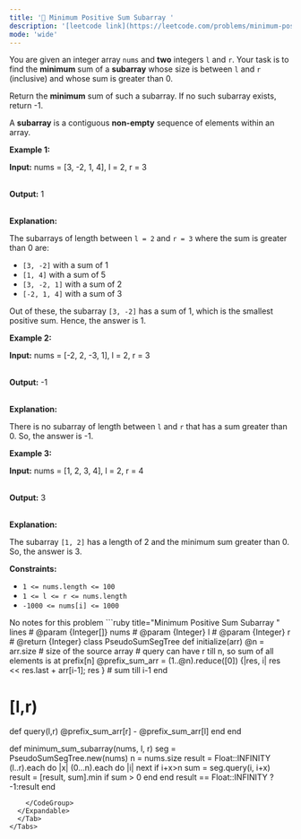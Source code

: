 ```yaml
---
title: '🧩 Minimum Positive Sum Subarray '
description: '[leetcode link](https://leetcode.com/problems/minimum-positive-sum-subarray/description/)'
mode: 'wide'
---
```

<Tabs>
  <Tab title="Question" icon="circle-question" iconType="regular">
    <Card>
      <p>You are given an integer array <code>nums</code> and <strong>two</strong> integers <code>l</code> and <code>r</code>. Your task is to find the <strong>minimum</strong> sum of a <strong>subarray</strong> whose size is between <code>l</code> and <code>r</code> (inclusive) and whose sum is greater than 0.</p>  <p>Return the <strong>minimum</strong> sum of such a subarray. If no such subarray exists, return -1.</p>  <p>A <strong>subarray</strong> is a contiguous <b>non-empty</b> sequence of elements within an array.</p>   <p><strong class="example">Example 1:</strong></p>  <div class="example-block"> <p><strong>Input:</strong> <span class="example-io">nums = [3, -2, 1, 4], l = 2, r = 3</span></p>  <p><br/> <strong>Output:</strong> <span class="example-io">1</span></p>  <p><br/> <strong>Explanation:</strong></p>  <p>The subarrays of length between <code>l = 2</code> and <code>r = 3</code> where the sum is greater than 0 are:</p>  <ul>  <li><code>[3, -2]</code> with a sum of 1</li>  <li><code>[1, 4]</code> with a sum of 5</li>  <li><code>[3, -2, 1]</code> with a sum of 2</li>  <li><code>[-2, 1, 4]</code> with a sum of 3</li> </ul>  <p>Out of these, the subarray <code>[3, -2]</code> has a sum of 1, which is the smallest positive sum. Hence, the answer is 1.</p> </div>  <p><strong class="example">Example 2:</strong></p>  <div class="example-block"> <p><strong>Input:</strong> <span class="example-io">nums = [-2, 2, -3, 1], l = 2, r = 3</span></p>  <p><br/> <strong>Output:</strong> <span class="example-io">-1</span></p>  <p><br/> <strong>Explanation:</strong></p>  <p>There is no subarray of length between <code>l</code> and <code>r</code> that has a sum greater than 0. So, the answer is -1.</p> </div>  <p><strong class="example">Example 3:</strong></p>  <div class="example-block"> <p><strong>Input:</strong> <span class="example-io">nums = [1, 2, 3, 4], l = 2, r = 4</span></p>  <p><br/> <strong>Output:</strong> <span class="example-io">3</span></p>  <p><br/> <strong>Explanation:</strong></p>  <p>The subarray <code>[1, 2]</code> has a length of 2 and the minimum sum greater than 0. So, the answer is 3.</p> </div>   <p><strong>Constraints:</strong></p>  <ul>  <li><code>1 &lt;= nums.length &lt;= 100</code></li>  <li><code>1 &lt;= l &lt;= r &lt;= nums.length</code></li>  <li><code>-1000 &lt;= nums[i] &lt;= 1000</code></li> </ul> 
    </Card>
  </Tab>
  <Tab title="Solution" icon="lightbulb" iconType="regular" >
    <Card>
      No notes for this problem
    </Card>
  <Expandable title="code">
    <CodeGroup dropdown>
```ruby title="Minimum Positive Sum Subarray " lines
# @param {Integer[]} nums
# @param {Integer} l
# @param {Integer} r
# @return {Integer}
class PseudoSumSegTree
  def initialize(arr)
    @n = arr.size # size of the source array
    # query can have r till n, so sum of all elements is at prefix[n]
    @prefix_sum_arr = (1..@n).reduce([0]) {|res, i| res << res.last + arr[i-1]; res } # sum till i-1
  end
  
  # [l,r)
  def query(l,r)
    @prefix_sum_arr[r] - @prefix_sum_arr[l]
  end
end

def minimum_sum_subarray(nums, l, r)
  seg = PseudoSumSegTree.new(nums)
  n = nums.size
  result = Float::INFINITY
  (l..r).each do |x|
    (0...n).each do |i|
      next if i+x>n
      sum = seg.query(i, i+x)
      result = [result, sum].min if sum > 0
    end
  end
  result == Float::INFINITY ? -1:result
end
```
    </CodeGroup>
  </Expandable>
  </Tab>
</Tabs>